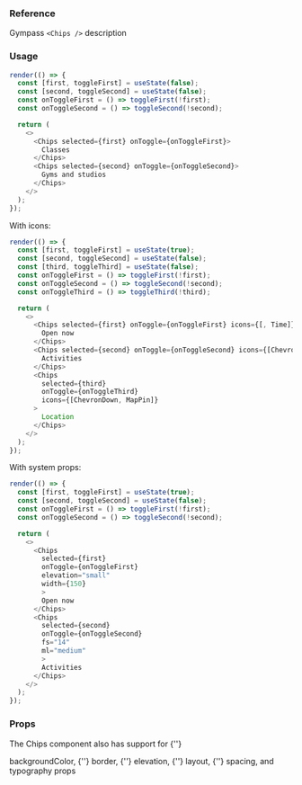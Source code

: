 
### Reference

Gympass `<Chips />` description

### Usage

```javascript state
render(() => {
  const [first, toggleFirst] = useState(false);
  const [second, toggleSecond] = useState(false);
  const onToggleFirst = () => toggleFirst(!first);
  const onToggleSecond = () => toggleSecond(!second);

  return (
    <>
      <Chips selected={first} onToggle={onToggleFirst}>
        Classes
      </Chips>
      <Chips selected={second} onToggle={onToggleSecond}>
        Gyms and studios
      </Chips>
    </>
  );
});
```

With icons:

```javascript state
render(() => {
  const [first, toggleFirst] = useState(true);
  const [second, toggleSecond] = useState(false);
  const [third, toggleThird] = useState(false);
  const onToggleFirst = () => toggleFirst(!first);
  const onToggleSecond = () => toggleSecond(!second);
  const onToggleThird = () => toggleThird(!third);

  return (
    <>
      <Chips selected={first} onToggle={onToggleFirst} icons={[, Time]}>
        Open now
      </Chips>
      <Chips selected={second} onToggle={onToggleSecond} icons={[ChevronDown]}>
        Activities
      </Chips>
      <Chips
        selected={third}
        onToggle={onToggleThird}
        icons={[ChevronDown, MapPin]}
      >
        Location
      </Chips>
    </>
  );
});
```

With system props:

```javascript state
render(() => {
  const [first, toggleFirst] = useState(true);
  const [second, toggleSecond] = useState(false);
  const onToggleFirst = () => toggleFirst(!first);
  const onToggleSecond = () => toggleSecond(!second);

  return (
    <>
      <Chips
        selected={first}
        onToggle={onToggleFirst}
        elevation="small"
        width={150}
        >
        Open now
      </Chips>
      <Chips
        selected={second}
        onToggle={onToggleSecond}
        fs="14"
        ml="medium"
        >
        Activities
      </Chips>
    </>
  );
});
```

### Props

<p>
  The Chips component also has support for {''}

  <GatsbyLink to="/system/backgroundColor">backgroundColor</GatsbyLink>, {''} 
  <GatsbyLink to="/system/border">border</GatsbyLink>, {''}
  <GatsbyLink to="/system/elevation">elevation</GatsbyLink>, {''}
  <GatsbyLink to="/system/layout">layout</GatsbyLink>, {''}
  <GatsbyLink to="/system/spacing">spacing</GatsbyLink>, 
  and <GatsbyLink to="/system/typography">typography</GatsbyLink> props 

</p>

<PropsTable component="Chips" platform="web" />

